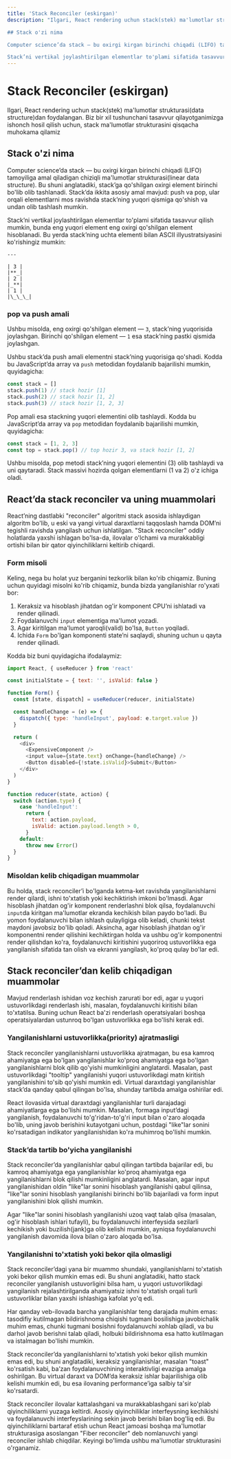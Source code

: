 ```yaml
---
title: 'Stack Reconciler (eskirgan)'
description: "Ilgari, React rendering uchun stack(stek) ma'lumotlar strukturasi(data structure)dan foydalangan. Biz bir xil tushunchani tasavvur qilayotganimizga ishonch hosil qilish uchun, stack ma'lumotlar strukturasini qisqacha muhokama qilamiz

## Stack o'zi nima

Computer science’da stack — bu oxirgi kirgan birinchi chiqadi (LIFO) tamoyiliga amal qiladigan chiziqli ma'lumotlar strukturasi(linear data structure). Bu shuni anglatadiki, stack’ga qo'shilgan oxirgi element birinchi bo'lib olib tashlanadi. Stack’da ikkita asosiy amal mavjud: push va pop, ular orqali elementlarni mos ravishda stack’ning yuqori qismiga qo'shish va undan olib tashlash mumkin.

Stack’ni vertikal joylashtirilgan elementlar to'plami sifatida tasavvur qilish mumkin, bunda eng yuqori element eng oxirgi qo'shilgan element hisoblanadi."
---
```


# Stack Reconciler (eskirgan)

Ilgari, React rendering uchun stack(stek) ma'lumotlar strukturasi(data structure)dan foydalangan. Biz bir xil tushunchani tasavvur qilayotganimizga ishonch hosil qilish uchun, stack ma'lumotlar strukturasini qisqacha muhokama qilamiz

## Stack o'zi nima

Computer science’da stack — bu oxirgi kirgan birinchi chiqadi (LIFO) tamoyiliga amal qiladigan chiziqli ma'lumotlar strukturasi(linear data structure). Bu shuni anglatadiki, stack’ga qo'shilgan oxirgi element birinchi bo'lib olib tashlanadi. Stack’da ikkita asosiy amal mavjud: push va pop, ular orqali elementlarni mos ravishda stack’ning yuqori qismiga qo'shish va undan olib tashlash mumkin.

Stack’ni vertikal joylashtirilgan elementlar to'plami sifatida tasavvur qilish mumkin, bunda eng yuqori element eng oxirgi qo'shilgan element hisoblanadi. Bu yerda stack’ning uchta elementi bilan ASCII illyustratsiyasini ko'rishingiz mumkin:

```mdx copy
---

| 3 |
|**_|
| 2 |
|_**|
| 1 |
|\_\_\_|
```

### pop va push amali

Ushbu misolda, eng oxirgi qo'shilgan element — `3`, stack’ning yuqorisida joylashgan. Birinchi qo'shilgan element — `1` esa stack’ning pastki qismida joylashgan.

Ushbu stack’da push amali elementni stack’ning yuqorisiga qo'shadi. Kodda bu JavaScript’da array va `push` metodidan foydalanib bajarilishi mumkin, quyidagicha:

```js copy
const stack = []
stack.push(1) // stack hozir [1]
stack.push(2) // stack hozir [1, 2]
stack.push(3) // stack hozir [1, 2, 3]
```

Pop amali esa stackning yuqori elementini olib tashlaydi. Kodda bu JavaScript’da array va `pop` metodidan foydalanib bajarilishi mumkin, quyidagicha:

```js copy
const stack = [1, 2, 3]
const top = stack.pop() // top hozir 3, va stack hozir [1, 2]
```

Ushbu misolda, pop metodi stack’ning yuqori elementini (3) olib tashlaydi va uni qaytaradi. Stack massivi hozirda qolgan elementlarni (1 va 2) o'z ichiga oladi.

## React’da stack reconciler va uning muammolari

React’ning dastlabki "reconciler" algoritmi stack asosida ishlaydigan algoritm bo'lib, u eski va yangi virtual daraxtlarni taqqoslash hamda DOM’ni tegishli ravishda yangilash uchun ishlatilgan. "Stack reconciler" oddiy holatlarda yaxshi ishlagan bo'lsa-da, ilovalar o'lchami va murakkabligi ortishi bilan bir qator qiyinchiliklarni keltirib chiqardi.

### Form misoli

Keling, nega bu holat yuz berganini tezkorlik bilan ko'rib chiqamiz. Buning uchun quyidagi misolni ko'rib chiqamiz, bunda bizda yangilanishlar ro'yxati bor:

1. Keraksiz va hisoblash jihatdan og'ir komponent CPU’ni ishlatadi va render qilinadi.
2. Foydalanuvchi `input` elementiga ma'lumot yozadi.
3. Agar kiritilgan ma'lumot yaroqli(valid) bo'lsa, `Button` yoqiladi.
4. Ichida `Form` bo'lgan komponenti state’ni saqlaydi, shuning uchun u qayta render qilinadi.

Kodda biz buni quyidagicha ifodalaymiz:

```js copy
import React, { useReducer } from 'react'

const initialState = { text: '', isValid: false }

function Form() {
  const [state, dispatch] = useReducer(reducer, initialState)

  const handleChange = (e) => {
    dispatch({ type: 'handleInput', payload: e.target.value })
  }

  return (
    <div>
      <ExpensiveComponent />
      <input value={state.text} onChange={handleChange} />
      <Button disabled={!state.isValid}>Submit</Button>
    </div>
  )
}

function reducer(state, action) {
  switch (action.type) {
    case 'handleInput':
      return {
        text: action.payload,
        isValid: action.payload.length > 0,
      }
    default:
      throw new Error()
  }
}
```

### Misoldan kelib chiqadigan muammolar

Bu holda, stack reconciler’i bo'lganda ketma-ket ravishda yangilanishlarni render qilardi, ishni to'xtatish yoki kechiktirish imkoni bo'lmasdi. Agar hisoblash jihatdan og'ir komponent renderlashni blok qilsa, foydalanuvchi `input`da kiritgan ma'lumotlar ekranda kechikish bilan paydo bo'ladi. Bu yomon foydalanuvchi bilan ishlash qulayligiga olib keladi, chunki tekst maydoni javobsiz bo'lib qoladi. Aksincha, agar hisoblash jihatdan og'ir komponentni render qilishini kechiktirgan holda va ushbu og'ir komponentni render qilishdan ko'ra, foydalanuvchi kiritishini yuqoriroq ustuvorlikka ega yangilanish sifatida tan olish va ekranni yangilash, ko'proq qulay bo'lar edi.

## Stack reconciler’dan kelib chiqadigan muammolar

Mavjud renderlash ishidan voz kechish zarurati bor edi, agar u yuqori ustuvorlikdagi renderlash ishi, masalan, foydalanuvchi kiritishi bilan to'xtatilsa. Buning uchun React ba'zi renderlash operatsiyalari boshqa operatsiyalardan ustunroq bo'lgan ustuvorlikka ega bo'lishi kerak edi.

### Yangilanishlarni ustuvorlikka(priority) ajratmasligi

Stack reconciler yangilanishlarni ustuvorlikka ajratmagan, bu esa kamroq ahamiyatga ega bo'lgan yangilanishlar ko'proq ahamiyatga ega bo'lgan yangilanishlarni blok qilib qo'yishi mumkinligini anglatardi. Masalan, past ustuvorlikdagi "tooltip" yangilanishi yuqori ustuvorlikdagi matn kiritish yangilanishini to'sib qo'yishi mumkin edi. Virtual daraxtdagi yangilanishlar stack’da qanday qabul qilingan bo'lsa, shunday tartibda amalga oshirilar edi.

React ilovasida virtual daraxtdagi yangilanishlar turli darajadagi ahamiyatlarga ega bo'lishi mumkin. Masalan, formaga input’dagi yangilanish, foydalanuvchi to'g'ridan-to'g'ri input bilan o'zaro aloqada bo'lib, uning javob berishini kutayotgani uchun, postdagi "like"lar sonini ko'rsatadigan indikator yangilanishidan ko'ra muhimroq bo'lishi mumkin.

### Stack’da tartib bo'yicha yangilanishi

Stack reconciler’da yangilanishlar qabul qilingan tartibda bajarilar edi, bu kamroq ahamiyatga ega yangilanishlar ko'proq ahamiyatga ega yangilanishlarni blok qilishi mumkinligini anglatardi. Masalan, agar input yangilanishidan oldin "like"lar sonini hisoblash yangilanishi qabul qilinsa, "like"lar sonini hisoblash yangilanishi birinchi bo'lib bajariladi va form input yangilanishini blok qilishi mumkin.

Agar "like"lar sonini hisoblash yangilanishi uzoq vaqt talab qilsa (masalan, og'ir hisoblash ishlari tufayli), bu foydalanuvchi interfeysida sezilarli kechikish yoki buzilish(jank)ga olib kelishi mumkin, ayniqsa foydalanuvchi yangilanish davomida ilova bilan o'zaro aloqada bo'lsa.

### Yangilanishni to'xtatish yoki bekor qila olmasligi

Stack reconciler’dagi yana bir muammo shundaki, yangilanishlarni to'xtatish yoki bekor qilish mumkin emas edi. Bu shuni anglatadiki, hatto stack reconciler yangilanish ustuvorligini bilsa ham, u yuqori ustuvorlikdagi yangilanish rejalashtirilganda ahamiyatsiz ishni to'xtatish orqali turli ustuvorliklar bilan yaxshi ishlashiga kafolat yo'q edi.

Har qanday veb-ilovada barcha yangilanishlar teng darajada muhim emas: tasodifiy kutilmagan bildirishnoma chiqishi tugmani bosilishiga javobichalik muhim emas, chunki tugmani bosishni foydalanuvchi xohlab qiladi, va bu darhol javob berishni talab qiladi, holbuki bildirishnoma esa hatto kutilmagan va istalmagan bo'lishi mumkin.

Stack reconciler’da yangilanishlarni to'xtatish yoki bekor qilish mumkin emas edi, bu shuni anglatadiki, keraksiz yangilanishlar, masalan "toast" ko'rsatish kabi, ba’zan foydalanuvchining interaktivligi evaziga amalga oshirilgan. Bu virtual daraxt va DOM’da keraksiz ishlar bajarilishiga olib kelishi mumkin edi, bu esa ilovaning performance’iga salbiy ta'sir ko'rsatardi.

Stack reconciler ilovalar kattalashgani va murakkablashgani sari ko'plab qiyinchiliklarni yuzaga keltirdi. Asosiy qiyinchiliklar interfeysning kechikishi va foydalanuvchi interfeyslarining sekin javob berishi bilan bog'liq edi. Bu qiyinchiliklarni bartaraf etish uchun React jamoasi boshqa ma'lumotlar strukturasiga asoslangan "Fiber reconciler" deb nomlanuvchi yangi reconciler ishlab chiqdilar. Keyingi bo'limda ushbu ma'lumotlar strukturasini o'rganamiz.
